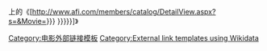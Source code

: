 {{tsl|en|AFI Catalog of Feature Films|AFI重要電影目錄|美国电影学会目录}}上的《[http://www.afi.com/members/catalog/DetailView.aspx?s=&Movie={{Trim|{{{1|{{{id}}}}}}}} {{{2|{{{title|{{PAGENAMEBASE}}}}}}}}]》{{en icon}}<noinclude>
{{documentation}}
[[Category:电影外部链接模板]]
[[Category:External link templates using Wikidata]]
</noinclude>